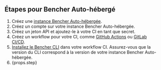 ## Étapes pour Bencher Auto-hébergé

1. Créez une [instance Bencher Auto-hébergée][bencher self hosted].
2. Créez un compte sur votre instance Bencher Auto-hébergée.
3. Créez un jeton API et ajoutez-le à votre CI en tant que secret.
4. Créez un workflow pour votre CI, comme [GitHub Actions][github actions] ou [GitLab CI/CD][gitlab ci cd].
5. [Installez le Bencher CLI][install bencher cli] dans votre workflow CI.
   Assurez-vous que la version du CLI correspond à la version de votre instance Bencher Auto-hébergée.
6. {props.step}

[bencher self hosted]: /fr/docs/explanation/bencher-self-hosted/
[bencher sign up]: /auth/signup/
[console users tokens add]: /console/users/tokens/add
[github actions]: /fr/docs/how-to/github-actions/
[gitlab ci cd]: /fr/docs/how-to/gitlab-ci-cd/
[install bencher cli]: /fr/docs/how-to/install-cli/
